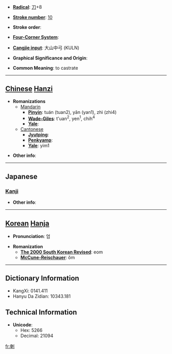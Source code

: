 * '''[[Wiktionary:Chinese radical index| Radical]]''': [[Wiktionary:Chinese radical index 刀|刀]]+8

* '''[[Wiktionary:Chinese total strokes index|Stroke number]]''': [[Wiktionary:Chinese total strokes index 10|10]]

* '''Stroke order''': 

* '''[[Wiktionary:Chinese four corner index|Four-Corner System]]''': 

* '''[[Wiktionary:Chinese Cangjie index|Cangjie input]]''': 大山中弓 (KULN)

* '''Graphical Significance and Origin''': 

* '''Common Meaning''': to castrate

----

== [[Chinese]] [[Hanzi]] ==

* '''Romanizations'''
** [[Mandarin]]
*** '''[[Pinyin]]''': tuán (tuan2), yān (yan1), zhì (zhi4)
*** '''[[Wade-Giles]]''': t'uan<sup>2</sup>, yen<sup>1</sup>, chih<sup>4</sup>
*** '''[[Yale]]''': 
**[[Cantonese]]
***'''[[Jyutping]]''':
***'''[[Penkyamp]]''': 
***'''[[Yale]]''': yim1

* '''Other info''': 

----

==Japanese==
===[[Kanji]]===
{{kanji|on readings=[[えん]] (en)|kun readings=[[おおう]] (oou)}}

* '''Other info''':  

----

== [[Korean]] [[Hanja]] ==

* '''Pronunciation''': 엄

* '''Romanization'''
** '''[[The 2000 South Korean Revised Romanization|The 2000 South Korean Revised]]''': eom
** '''[[McCune-Reischauer]]''': ŏm

----

== Dictionary Information ==

* KangXi: 0141.411
* Hanyu Da Zidian: 10343.181

== Technical Information ==

* '''Unicode''':
** Hex: 5266
** Decimal: 21094

[[fr:剦]]